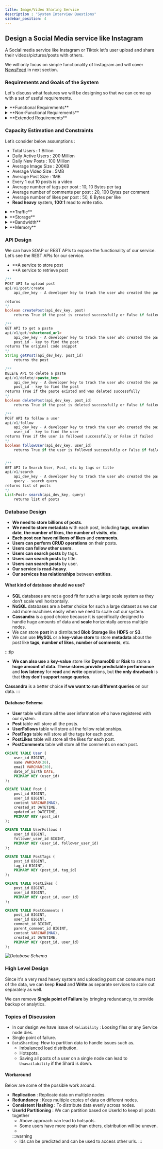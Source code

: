 ```yaml
---
title: Image/Video Sharing Service
description : "System Interview Questions"
sidebar_position: 4
---
```


## Design a Social Media service like Instagram
A Social media service like Instagram or Tiktok let's user upload and share their videos/pictures/posts with others.

We will only focus on simple functionality of Instagram and will cover [NewsFeed](../news-feed/news-feed.mdx) in next section.

### Requirements and Goals of the System
Let's discuss what features we will be designing so that we can come up with a set of useful requirements.

<details>
<summary>**Functional Requirements**</summary>
    - Users should be able to upload or “post their images/videos.
    - Users should be able to view/download their posts.
    - Users should be able to follow other users.
</details>

<details>
<summary> **Non-Functional Requirements**</summary>
    - The system should be highly reliable, any data loss should be avoided.
    - The system should be highly available. This is required because if our service is down, users will not be able to access their pastes.
    - System can be eventually consistent in favour of Availability.
    - The system should be highly scalable to support a high number of users uploading/downloading images.
</details>

<details>
<summary>**Extended Requirements**</summary>
    - Analytics, e.g., how many times a post was viewed?
    - Users should be able to search for images by title.
    - Users should be able to tag images.
    - Users should be able to perform CRUD operations on their posts.
</details>

### Capacity Estimation and Constraints
Let’s consider below assumptions :
- Total Users : 1 Billion
- Daily Active Users : 200 Million
- Daily New Posts : 100 Million
- Average Image Size : 200KB
- Average Video Size : 5MB
- Average Post Size : 1MB
- Every 1 out 10 posts is a video
- Average number of tags per post : 10, 10 Bytes per tag
- Average number of comments per post : 20, 100 Bytes per comment
- Average number of likes per post : 50, 8 Bytes per like
- **Read heavy** system, **100:1** read to write ratio.

<details>
<summary>**Traffic**</summary>
    - Total number of post per second: 100M / (24 * 3600) ~= 1150
    - Total number of reads per second: 100 * 1150 ~= 115K
</details>
<details>
<summary>**Storage**</summary>
    - Total storage required for one day of images: 100M * 90% * 200KB ~= 18TB
    - Total storage required for one day of videos: 100M * 10% * 5MB ~= 50TB
    - Total storage required for one day of posts: 18TB + 50TB ~= 70TB
    - Total storage required for one day of tags: 100M * 10 * 10B ~= 10TB
    - Total storage required for one day of comments: 100M * 20 * 100B ~= 200TB
    - Total storage required for one day of likes: 100M * 50 * 8B ~= 40TB
    - Total storage: 2PB + 20TB + 200TB + 50TB ~= 2.3PB
</details>
<details>
<summary>**Bandwidth**</summary>
    - Incoming data: 90M * 200KB + 10M * 5MB ~= 18TB per day
    - Outgoing data: 115K * 1MB ~= 115GB per day
</details>
<details>
<summary>**Memory**</summary>
    - To cache hot images and videos, we will need 20% of daily incoming traffic:
    - 18TB * 20% ~= 4TB
    - To cache hot posts, we will need 20% of daily read traffic: 115GB * 20% ~= 25GB
</details>


### API Design
We can have SOAP or REST APIs to expose the functionality of our service. Let’s see the REST APIs for our service.

- **A service to store post
- **A service to retrieve post

```java
/**
POST API to upload post
api/v1/post/create
    api_dev_key - A developer key to track the user who created the paste and to block abuse

returns
*/
boolean createPost(api_dev_key, post)
    returns True if the post is created successfully or False if failed

/**
GET API to get a paste
api/v1/get/<shortened_url>
    api_dev_key - A developer key to track the user who created the paste and to block abuse
    post_id - key to find the post
returns the original code snippet
*/
String getPost(api_dev_key, post_id)
    returns the post

/**
DELETE API to delete a paste
api/v1/delete/<paste_key>
    api_dev_key - A developer key to track the user who created the paste and to block abuse
    post_id - key to find the post
returns True if the paste existed and was deleted successfully
*/
boolean deletePost(api_dev_key, post_id)
    returns True if the post is deleted successfully or False if failed

/**
POST API to follow a user
api/v1/follow
    api_dev_key - A developer key to track the user who created the paste and to block abuse
    user_id - key to find the user
returns True if the user is followed successfully or False if failed
*/
boolean followUser(api_dev_key, user_id)
    returns True if the user is followed successfully or False if failed


/**
GET API to Search User, Post, etc by tags or title
api/v1/search
    api_dev_key - A developer key to track the user who created the paste and to block abuse
    query - search query
returns list of posts
*/
List<Post> search(api_dev_key, query)
    returns list of posts
```

### Database Design
- **We need to store billions of posts**.
- **We need to store metadata** with each post, including **tags**, **creation date**, **the number of likes**, **the number of visits**, **etc**.
- **Each post can have millions of likes** and **comments**.
- **Users can perform CRUD operations** on their posts.
- **Users can follow other users**.
- **Users can search posts** by tags.
- **Users can search posts** by title.
- **Users can search posts** by user.
- **Our service is read-heavy**.
- **Our services has relationships** between **entities**.

#### What kind of database should we use?
- **SQL** databases are not a good fit for such a large scale system as they don’t scale well horizontally.
- **NoSQL** databases are a better choice for such a large dataset as we can add more machines easily when we need to scale out our system.
- **Cassandra** is a good choice because it is specifically designed to handle huge amounts of data and **scale** horizontally across multiple nodes.
- We can store **post** in a distributed **Blob Storage** like **HDFS** or **S3**.
- We can use **MySQL** or a **key-value store** to store **metadata** about the post like **tags**, **number of likes**, **number of comments**, etc.

:::tip
- **We can also use** a **key-value** store like **DynamoDB** or **Riak** to store a **huge amount of data**. **These stores provide** **predictable performance** and **low latency** for **read** and **write** operations, but **the only drawback** is that **they don’t support range queries**.

**Cassandra** is a better choice **if we want to run different queries** on our data.
:::

#### Database Schema
- **User** table will store all the user information who have registered with our system.
- **Post** table will store all the posts.
- **UserFollows** table will store all the follow relationships.
- **PostTags** table will store all the tags for each post.
- **PostLikes** table will store all the likes for each post.
- **PostComments** table will store all the comments on each post.

```sql
CREATE TABLE User (
    user_id BIGINT,
    name VARCHAR(30),
    email VARCHAR(30),
    date_of_birth DATE,
    PRIMARY KEY (user_id)
);

CREATE TABLE Post (
    post_id BIGINT,
    user_id BIGINT,
    content VARCHAR(MAX),
    created_at DATETIME,
    updated_at DATETIME,
    PRIMARY KEY (post_id)
);

CREATE TABLE UserFollows (
    user_id BIGINT,
    follower_user_id BIGINT,
    PRIMARY KEY (user_id, follower_user_id)
);

CREATE TABLE PostTags (
    post_id BIGINT,
    tag_id BIGINT,
    PRIMARY KEY (post_id, tag_id)
);

CREATE TABLE PostLikes (
    post_id BIGINT,
    user_id BIGINT,
    PRIMARY KEY (post_id, user_id)
);

CREATE TABLE PostComments (
    post_id BIGINT,
    user_id BIGINT,
    comment_id BIGINT,
    parent_comment_id BIGINT,
    content VARCHAR(MAX),
    created_at DATETIME,
    PRIMARY KEY (post_id, user_id)
);
```
_![Database Schema](./db-schema.png)_

### High Level Design
Since it's a very read heavy system and uploading post can consume most of the data, we can keep **Read** and **Write** as
separate services to scale out separately as well.

We can remove **Single point of Failure** by bringing redundancy, to provide backup or analytics.


<FinalDesignSVG width="100%" height="80%"/>

### Topics of Discussion
- In our design we have issue of `Reliability` : Loosing files or any Service node dies.
- Single point of failure.
- `DataSharding`: How to partition data to handle issues such as.
    - Imbalanced load distribution.
    - Hotspots.
    - Saving all posts of a user on a single node can lead to `Unavailability` if the Shard is down.

#### Workaround
Below are some of the possible work around.
- **Replication** : Replicate data on multiple nodes.
- **Redundancy** : Keep multiple copies of data on different nodes.
- **Consistent Hashing** : To distribute data evenly across nodes.
- **UserId Partitioning** : We can partition based on UserId to keep all posts together
    - Above approach can lead to hotspots.
    - Some users have more posts than others, distribution will be uneven.
    -
  :::warning
  - Ids can be predicted and can be used to access other urls.
  :::


